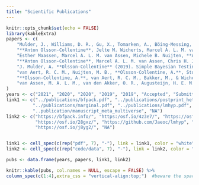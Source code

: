 ```yaml
---
title: "Scientific Publications"
---
```


```r
knitr::opts_chunk$set(echo = FALSE)
library(kableExtra)
papers <- c(
    "Mulder, J., Williams, D. R., Gu, X., Tomarken, A., Böing-Messing, F.,**Olsson-Collentine, A.**, Meijerink-Bosman, M., Menke, J., van Aert, R., Fox, J.-P., Hoijtink, H., Rosseel, Y., Wagenmakers, E.-J., & van Lissa, C. (2021). BFpack: Flexible Bayes Factor Testing of Scientific Theories in R. Journal of Statistical Software, 100(18), 1–63. https://doi.org/10.18637/jss.v100.i18",
    "**Anton Olsson-Collentine**, Jelte M. Wicherts, Marcel A. L. M. van Assen (2020). Heterogeneity in direct replications in psychology and its association with effect size. Psychological Bulletin, https://doi.org/10.1037/bul0000294.",
    "Esther Maassen, Marcel A. L. M. van Assen, Michele B. Nuijten, **Anton Olsson-Collentine**, Jelte M. Wicherts (2020). Reproducibility of Individual Effect Sizes in Meta-Analyses in Psychology. PLOS ONE, https://10.1371/journal.pone.0233107.",
    "**Anton Olsson-Collentine**, Marcel A. L. M. van Assen, Chris H. J. Hartgerink (2019). The Prevalence of Marginally Significant Results in Psychology Over Time. Psychological Science, https://doi.org/10.1177/0956797619830326.",
    "J. Mulder, A. **Olsson-Collentine** (2019). Simple Bayesian Testing of Scientific Expectations in Linear Regression Models. Behavior Research Methods, https://doi.org/10.3758/s13428-018-01196-9.",
    "van Aert, R. C. M., Nuijten, M. B., **Olsson-Collentine, A.**, Stoevenbelt, A. H.,vandenAkker,O.,& Wicherts,J.M.(2021). Comparing the prevalence of statistical reporting inconsistencies in COVID-19 preprints and matched controls: A Registered Report (Stage 1). Royal Society Open Science. Conditionally accepted.",
    "**Olsson-Collentine, A.**, van Aert, R. C. M., Bakker, M., & Wicherts, J. M. (2021). Meta-analyzing the multiverse: A peek under the hood of selective reporting. doi.org/10.31234/osf.io/43yae.",
    "van Assen, M. A. L. M., van den Akker, O. R., Augusteijn, H. E. M., Bakker,M.,Nuijten,M.B., **Olsson-Collentine, A.**,Stoevenbelt,A.H.,Wicherts,J.M.,& van Aert, R. C. M. (2021). The meta-plot: A graphical tool for interpreting the results of a meta-analysis."
)
years <- c("2021", "2020", "2020", "2019", "2019", "Accepted", "Submitted", "Submitted")
link1 <- c("../publications/bfpack.pdf", "../publications/postprint_heterogeneity.pdf", "../publications/maassen_reproducibility-meta.pdf",
          "../publications/marginal.pdf", "../publications/lmhyp.pdf", "../publications/covid-preprints-stage1.pdf",
          "..publication/manuscript_meta_multiverse", "NA")
link2 <- c("https://bfpack.info/", "https:/osf.io/4z3e7/", "https://osf.io/7nsmd/",
           "https://osf.io/28gxz/", "https://github.com/Jaeoc/lmhyp", "https://osf.io/tdfgq/",
           "https://osf.io/j8yg2/", "NA")


link1 <- cell_spec(c(rep("pdf", 7), "-"), link = link1, color = "white",  background = "#0F2E3D") #from kableextra package
link2 <- cell_spec(c(rep("code/data", 7), "-"), link = link2, color = "white", background = "#0F2E3D") #https://cran.r-project.org/web/packages/kableExtra/vignettes/awesome_table_in_html.html#CellText_Specification

pubs <- data.frame(years, papers, link1, link2)


```

```r

knitr::kable(pubs, col.names = NULL, escape = FALSE) %>%
column_spec(c(1:4),extra_css = "vertical-align:top;")  #beware the space, from https://stackoverflow.com/questions/49143690/rmarkdown-kable-vertically-align-cells


```
